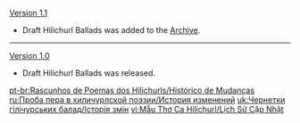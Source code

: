 {{Change History/Header}}
[[Version 1.1]]
*Draft Hilichurl Ballads was added to the [[Archive]].
----
[[Version 1.0]]
*Draft Hilichurl Ballads was released.
<noinclude>


[[pt-br:Rascunhos de Poemas dos Hilichurls/Histórico de Mudanças]]
[[ru:Проба пера в хиличурлской поэзии/История изменений]]
[[uk:Чернетки гілічурських балад/Історія змін]]
[[vi:Mẫu Thơ Ca Hilichurl/Lịch Sử Cập Nhật]]
</noinclude>